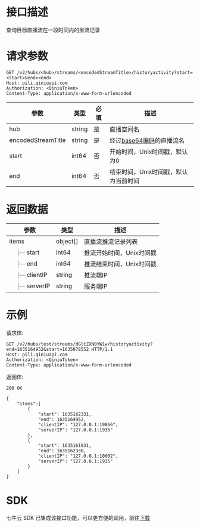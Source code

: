 # 接口描述

查询目标直播流在一段时间内的推流记录

# 请求参数

```
GET /v2/hubs/<hub>/streams/<encodedStreamTitle>/historyactivity?start=<start>&end=<end>
Host: pili.qiniuapi.com 
Authorization: <QiniuToken> 
Content-Type: application/x-www-form-urlencoded 
```

| 参数             | 类型 | 必填 | 描述                     |
| ------------------ | ------ | -------- | -------------------------- |
| hub                | string | 是   | 直播空间名            |
| encodedStreamTitle | string | 是   | 经过[base64编码](/kodo/manual/appendix)的直播流名   |
| start | int64 | 否      | 开始时间，Unix时间戳，默认为0 |
| end   | int64 | 否      | 结束时间，Unix时间戳，默认为当前时间 |

# 返回数据

<html>
 <head></head>
 <body>
  <table> 
   <thead class="ant-table-thead"> 
    <tr> 
     <th key="name">参数</th>
     <th key="type">类型</th>
     <th key="desc">描述</th>
    </tr> 
   </thead>
   <tbody classname="ant-table-tbody">
    <tr key="0-0">
     <td key="0"><span style="padding-left: 0px"><span style="color: #8c8a8a"></span> items</span></td>
     <td key="1"><span>object[]</span></td>
     <td key="2"><span style="white-space: pre-wrap">直播流推流记录列表</span></td>
    </tr>
    <tr key="0-0-1">
     <td key="0"><span style="padding-left: 20px"><span style="color: #8c8a8a">├─</span> start</span></td>
     <td key="1"><span>int64</span></td>
     <td key="2"><span style="white-space: pre-wrap">推流开始时间，Unix时间戳</span></td>
    </tr>
    <tr key="0-0-2">
     <td key="0"><span style="padding-left: 20px"><span style="color: #8c8a8a">├─</span> end</span></td>
     <td key="1"><span>int64</span></td>
     <td key="2"><span style="white-space: pre-wrap">推流结束时间，Unix时间戳</span></td>
    </tr> 
    <tr key="0-0-3">
     <td key="0"><span style="padding-left: 20px"><span style="color: #8c8a8a">├─</span> clientIP</span></td>
     <td key="1"><span>string</span></td>
     <td key="2"><span style="white-space: pre-wrap">推流端IP</span></td>
    </tr>
    <tr key="0-0-4">
     <td key="0"><span style="padding-left: 20px"><span style="color: #8c8a8a">├─</span> serverIP</span></td>
     <td key="1"><span>string</span></td>
     <td key="2"><span style="white-space: pre-wrap">服务端IP</span></td>
    </tr>
   </tbody> 
  </table> 
 </body>
</html>

# 示例

请求体:

```
GET /v2/hubs/test/streams/dGltZXN0YW1w/historyactivity?end=1635164952&start=1635078552 HTTP/1.1
Host: pili.qiniuapi.com 
Authorization: <QiniuToken> 
Content-Type: application/x-www-form-urlencoded 
```

返回体:

```
200 OK

{
    "items":[
        {
            "start": 1635162331,
            "end": 1635164952,
            "clientIP": "127.0.0.1:19866",
            "serverIP": "127.0.0.1:1935"
        },
        {
            "start": 1635161931,
            "end": 1635162330,
            "clientIP": "127.0.0.1:10002",
            "serverIP": "127.0.0.1:1935"
        }
    ]
}
```

# SDK

七牛云 SDK 已集成该接口功能，可以更方便的调用，前往[下载](https://github.com/qiniu/go-sdk)